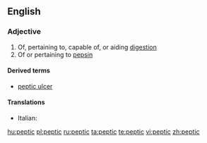 ==English==

===Adjective===
{{en-adj}}

# Of, pertaining to, capable of, or aiding [[digestion]]
# Of or pertaining to [[pepsin]]

====Derived terms====
*[[peptic ulcer]]

====Translations====
{{trans-top|of, pertaining to digestion}}
*Italian: {{t-|it|peptico}}
{{trans-mid}}
{{trans-bottom}}

[[hu:peptic]]
[[pl:peptic]]
[[ru:peptic]]
[[ta:peptic]]
[[te:peptic]]
[[vi:peptic]]
[[zh:peptic]]